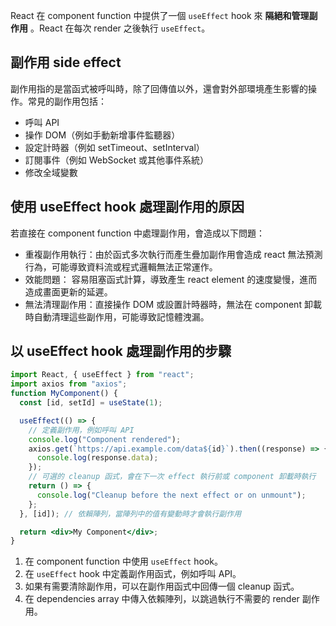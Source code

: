React 在 component function 中提供了一個 `useEffect` hook 來 **隔絕和管理副作用** 。React 在每次 render 之後執行 `useEffect`。

## 副作用 side effect

副作用指的是當函式被呼叫時，除了回傳值以外，還會對外部環境產生影響的操作。常見的副作用包括：

- 呼叫 API
- 操作 DOM（例如手動新增事件監聽器）
- 設定計時器（例如 setTimeout、setInterval）
- 訂閱事件（例如 WebSocket 或其他事件系統）
- 修改全域變數

## 使用 useEffect hook 處理副作用的原因

若直接在 component function 中處理副作用，會造成以下問題：

- 重複副作用執行：由於函式多次執行而產生疊加副作用會造成 react 無法預測行為，可能導致資料流或程式邏輯無法正常運作。
- 效能問題： 容易阻塞函式計算，導致產生 react element 的速度變慢，進而造成畫面更新的延遲。
- 無法清理副作用：直接操作 DOM 或設置計時器時，無法在 component 卸載時自動清理這些副作用，可能導致記憶體洩漏。

## 以 useEffect hook 處理副作用的步驟

```jsx
import React, { useEffect } from "react";
import axios from "axios";
function MyComponent() {
  const [id, setId] = useState(1);

  useEffect(() => {
    // 定義副作用，例如呼叫 API
    console.log("Component rendered");
    axios.get(`https://api.example.com/data${id}`).then((response) => {
      console.log(response.data);
    });
    // 可選的 cleanup 函式，會在下一次 effect 執行前或 component 卸載時執行
    return () => {
      console.log("Cleanup before the next effect or on unmount");
    };
  }, [id]); // 依賴陣列，當陣列中的值有變動時才會執行副作用

  return <div>My Component</div>;
}
```

1. 在 component function 中使用 `useEffect` hook。
2. 在 `useEffect` hook 中定義副作用函式，例如呼叫 API。
3. 如果有需要清除副作用，可以在副作用函式中回傳一個 cleanup 函式。
4. 在 dependencies array 中傳入依賴陣列，以跳過執行不需要的 render 副作用。
